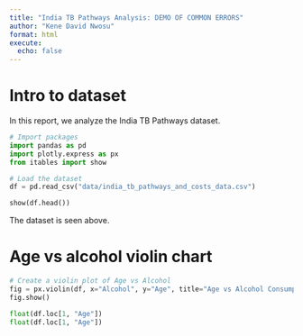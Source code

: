 ```yaml
---
title: "India TB Pathways Analysis: DEMO OF COMMON ERRORS"
author: "Kene David Nwosu"
format: html
execute:
  echo: false
---
```


# Intro to dataset

In this report, we analyze the India TB Pathways dataset.

```python
# Import packages
import pandas as pd
import plotly.express as px
from itables import show

# Load the dataset
df = pd.read_csv("data/india_tb_pathways_and_costs_data.csv")

show(df.head())
```

The dataset is seen above.

# Age vs alcohol violin chart

```python
# Create a violin plot of Age vs Alcohol
fig = px.violin(df, x="Alcohol", y="Age", title="Age vs Alcohol Consumption")
fig.show()

float(df.loc[1, "Age"])
float(df.loc[1, "Age"])
```
